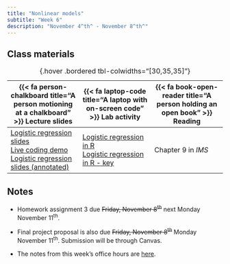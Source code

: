 ```yaml
---
title: "Nonlinear models"
subtitle: "Week 6"
description: "November 4^th^ - November 8^th^"
---
```


## Class materials

| {{< fa person-chalkboard title="A person motioning at a chalkboard" >}} Lecture slides | {{< fa laptop-code title="A laptop with on-screen code" >}} Lab activity | {{< fa book-open-reader title="A person holding an open book" >}} Reading |
|------------------------|------------------------|------------------------|
| [Logistic regression slides](handouts/week6-handout.pdf){target="_blank"} <br/> [Live coding demo](live-coding/week6/week6-live-coding.qmd) <br/> [Logistic regression slides (annotated)](handouts/week6-handout-annotated.pdf){target="_blank"} | [Logistic regression in R](labs/week-6-lab.qmd){target="\"_blank"} <br/> [Logistic regression in R - key](labs/week-6-lab-key.qmd) | Chapter 9 in *IMS* |

: {.hover .bordered tbl-colwidths="\[30,35,35\]"}

## Notes

-   Homework assignment 3 due ~~Friday, November 8^th^~~ next Monday November 11^th^.

-   Final project proposal is also due ~~Friday, November 8^th^~~ Monday November 11^th^. Submission will be through Canvas.

-   The notes from this week's office hours are [here](office-hours/week-6-oh.qmd).
